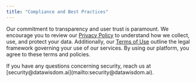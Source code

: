 ```yaml
---
title: "Compliance and Best Practices"
---
```


Our commitment to transparency and user trust is paramount. We encourage you to review our [Privacy Policy](https://www.askwisdom.ai/privacy-policy) to understand how we collect, use, and protect your data. Additionally, our [Terms of Use](https://www.askwisdom.ai/terms-of-service) outline the legal framework governing your use of our services. By using our platform, you agree to these terms and policies.

<Info>
  If you have any questions concerning security, reach us at [security@datawisdom.ai](mailto:security@datawisdom.ai).
</Info>